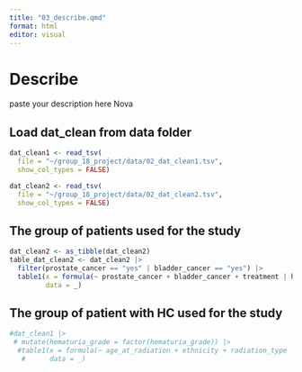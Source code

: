 ```yaml
---
title: "03_describe.qmd"
format: html
editor: visual
---
```


# Describe

paste your description here Nova

## Load dat_clean from data folder

```r
dat_clean1 <- read_tsv(
  file = "~/group_18_project/data/02_dat_clean1.tsv",
  show_col_types = FALSE)

dat_clean2 <- read_tsv(
  file = "~/group_18_project/data/02_dat_clean2.tsv",
  show_col_types = FALSE)
```

## The group of patients used for the study

```r

dat_clean2 <- as_tibble(dat_clean2)
table_dat_clean2 <- dat_clean2 |> 
  filter(prostate_cancer == "yes" | bladder_cancer == "yes") |>
  table1(x = formula(~ prostate_cancer + bladder_cancer + treatment | hc_incidence),
         data = _) 

```

## The group of patient with HC used for the study

```r
#dat_clean1 |>
 # mutate(hematuria_grade = factor(hematuria_grade)) |>
  #table1(x = formula(~ age_at_radiation + ethnicity + radiation_type | treat),
   #      data = _)
```

